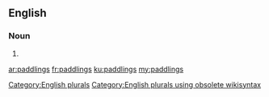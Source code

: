 ==English==

===Noun===
{{head|en}}

# {{plural of|paddling}}

[[Category:English plurals]][[Category:English plurals using obsolete wikisyntax]]

[[ar:paddlings]]
[[fr:paddlings]]
[[ku:paddlings]]
[[my:paddlings]]